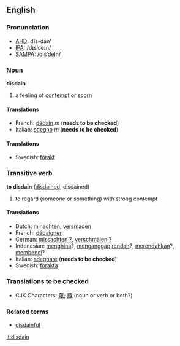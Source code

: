 ==English==
===Pronunciation===
*[[w:AHD|AHD]]: dĭs-dān'
*[[w:IPA|IPA]]: /dɪsˈdeɪn/
*[[w:SAMPA|SAMPA]]: /dIsˈdeIn/

===Noun===
'''disdain'''

# a feeling of [[contempt]] or [[scorn]]

====Translations====
*French: [[dédain]] ''m'' ('''needs to be checked''')
*Italian: [[sdegno]] ''m'' ('''needs to be checked''')

====Translations====
*Swedish: [[förakt]]

===Transitive verb===
'''to disdain''' ([[disdained]], disdained)

#to regard (someone or something) with strong contempt

====Translations====
*Dutch: [[minachten]], [[versmaden]]
*French: [[dédaigner]]
*German: [[missachten ?]], [[verschmälen ?]]
*Indonesian: [[hina|menghina]]?, [[anggap|menganggap]] [[rendah]]?, [[rendah|merendahkan]]?, [[benci|membenci]]?
*Italian: [[sdegnare]] ('''needs to be checked''')
*Swedish: [[förakta]]

===Translations to be checked===
*CJK Characters: [[蔑]]; [[藐]] (noun or verb or both?)

===Related terms===
*[[disdainful]]

[[it:disdain]]